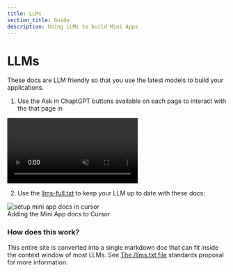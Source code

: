 ```yaml
---
title: LLMs
section_title: Guide
description: Using LLMs to build Mini Apps
---
```



# LLMs

These docs are LLM friendly so that you use the latest models to build your
applications.

1. Use the Ask in ChaptGPT buttons available on each page to interact with the
that page in 

<video autoPlay muted playsInline loop>
  <source src="/ask_in_chatgpt.mp4" type="video/mp4" />
  Your browser does not support the video tag.
</video>

2. Use the <a class="vocs_Anchor vocs_Link vocs_Link_accent" href="/llms-full.txt">llms-full.txt</a> to keep your LLM up to date with these docs:

<picture>
  <img alt="setup mini app docs in cursor" src="/cursor-setup.png" width="auto" />
</picture>

<br/>

<Caption>
  Adding the Mini App docs to Cursor
</Caption>

### How does this work?

This entire site is converted into a single markdown doc that can fit inside
the context window of most LLMs. See [The /llms.txt file](https://llmstxt.org/)
standards proposal for more information.
